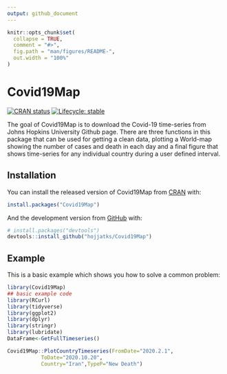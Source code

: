 ---
output: github_document
---

<!-- README.md is generated from README.Rmd. Please edit that file -->

```{r, include = FALSE}
knitr::opts_chunk$set(
  collapse = TRUE,
  comment = "#>",
  fig.path = "man/figures/README-",
  out.width = "100%"
)
```

# Covid19Map

<!-- badges: start -->
[![CRAN status](https://www.r-pkg.org/badges/version/Covid19Map)](https://CRAN.R-project.org/package=Covid19Map)
[![Lifecycle: stable](https://img.shields.io/badge/lifecycle-stable-brightgreen.svg)](https://www.tidyverse.org/lifecycle/#stable)
<!-- badges: end -->

The goal of Covid19Map is to download the Covid-19 time-series from Johns Hopkins University Github page. There are three functions in this package that can be used for getting a clean data, plotting a World-map showing the number of cases and death in each day and a final figure that shows time-series for any individual country during a user defined interval.

## Installation

You can install the released version of Covid19Map from [CRAN](https://CRAN.R-project.org) with:

``` r
install.packages("Covid19Map")
```

And the development version from [GitHub](https://github.com/) with:

``` r
# install.packages("devtools")
devtools::install_github("hojjatks/Covid19Map")
```
## Example

This is a basic example which shows you how to solve a common problem:

```{r example}
library(Covid19Map)
## basic example code
library(RCurl)
library(tidyverse)
library(ggplot2)
library(dplyr)
library(stringr)
library(lubridate)
DataFrame<-GetFullTimeseries()
```




```{r pressure}
Covid19Map::PlotCountryTimeseries(FromDate="2020.2.1",
           ToDate="2020.10.20",
           Country="Iran",TypeP="New Death")
```


